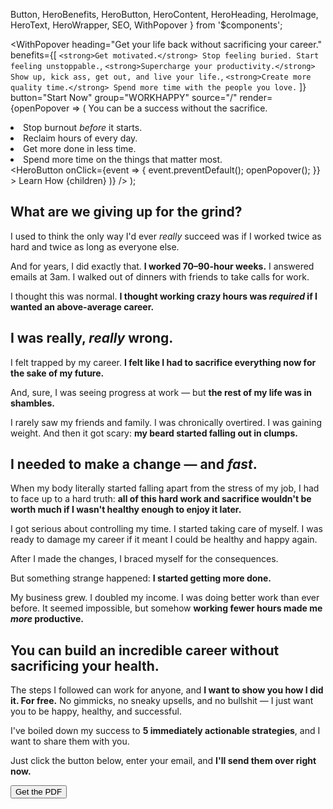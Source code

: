   Button,
  HeroBenefits,
  HeroButton,
  HeroContent,
  HeroHeading,
  HeroImage,
  HeroText,
  HeroWrapper,
  SEO,
  WithPopover
} from '$components';

  <WithPopover
    heading="Get your life back without sacrificing your career."
    benefits={[
      `<strong>Get motivated.</strong> Stop feeling buried. Start feeling unstoppable.`,
      `<strong>Supercharge your productivity.</strong> Show up, kick ass, get out, and live your life.`,
      `<strong>Create more quality time.</strong> Spend more time with the people you love.`
    ]}
    button="Start Now"
    group="WORKHAPPY"
    source="/"
    render={openPopover => (
      <HeroWrapper>
        <SEO />
        <HeroImage />
        <HeroText>
          <HeroHeading>You can be a success without the sacrifice.</HeroHeading>
          <HeroBenefits>
            <li>
              Stop burnout <em>before</em> it starts.
            </li>
            <li>Reclaim hours of every day.</li>
            <li>Get more done in less time.</li>
            <li>Spend more time on the things that matter most.</li>
          </HeroBenefits>
          <HeroButton
            onClick={event => {
              event.preventDefault();
              openPopover();
            }}
          >
            Learn How
          </HeroButton>
        </HeroText>
        <HeroContent id="home-content">
          {children}
        </HeroContent>
      </HeroWrapper>
    )}
  />
);

## What are we giving up for the grind?

I used to think the only way I'd ever _really_ succeed was if I worked twice as hard and twice as long as everyone else.

And for years, I did exactly that. **I worked 70–90-hour weeks.** I answered emails at 3am. I walked out of dinners with friends to take calls for work.

I thought this was normal. **I thought working crazy hours was _required_ if I wanted an above-average career.**

## I was really, _really_ wrong.

I felt trapped by my career. **I felt like I had to sacrifice everything now for the sake of my future.**

And, sure, I was seeing progress at work — but **the rest of my life was in shambles.**

I rarely saw my friends and family. I was chronically overtired. I was gaining weight. And then it got scary: **my beard started falling out in clumps.**

## I needed to make a change — and _fast_.

When my body literally started falling apart from the stress of my job, I had to face up to a hard truth: **all of this hard work and sacrifice wouldn't be worth much if I wasn't healthy enough to enjoy it later.**

I got serious about controlling my time. I started taking care of myself. I was ready to damage my career if it meant I could be healthy and happy again.

After I made the changes, I braced myself for the consequences.

But something strange happened: **I started getting more done.**

My business grew. I doubled my income. I was doing better work than ever before. It seemed impossible, but somehow **working fewer hours made me _more_ productive.**

## You can build an incredible career without sacrificing your health.

The steps I followed can work for anyone, and **I want to show you how I did it. For free.** No gimmicks, no sneaky upsells, and no bullshit — I just want you to be happy, healthy, and successful.

I've boiled down my success to **5 immediately actionable strategies**, and I want to share them with you.

Just click the button below, enter your email, and **I'll send them over right now.**

<Button href="/work-happier" className="js--open-popover">Get the PDF</Button>
